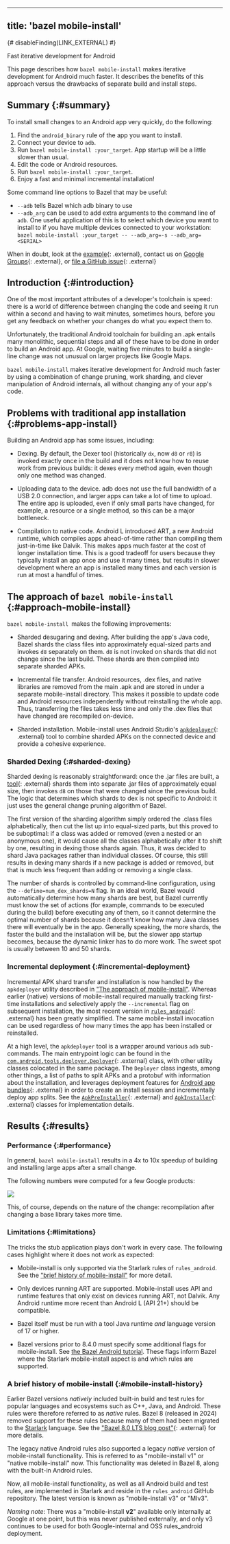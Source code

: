 
---
title: 'bazel mobile-install'
---


{# disableFinding(LINK_EXTERNAL) #}

<p class="lead">Fast iterative development for Android</p>

This page describes how `bazel mobile-install` makes iterative development
for Android much faster. It describes the benefits of this approach versus the
drawbacks of separate build and install steps.

## Summary {:#summary}

To install small changes to an Android app very quickly, do the following:

 1. Find the `android_binary` rule of the app you want to install.
 2. Connect your device to `adb`.
 3. Run `bazel mobile-install :your_target`. App startup will be a little
    slower than usual.
 4. Edit the code or Android resources.
 5. Run `bazel mobile-install :your_target`.
 6. Enjoy a fast and minimal incremental installation!

Some command line options to Bazel that may be useful:

 - `--adb` tells Bazel which adb binary to use
 - `--adb_arg` can be used to add extra arguments to the command line of `adb`.
   One useful application of this is to select which device you want to install
   to if you have multiple devices connected to your workstation:
   `bazel mobile-install :your_target -- --adb_arg=-s --adb_arg=<SERIAL>`

When in doubt, look at the
[example](https://github.com/bazelbuild/rules_android/tree/main/examples/basicapp){: .external},
contact us on [Google Groups](https://groups.google.com/forum/#!forum/bazel-discuss){: .external},
or [file a GitHub issue](https://github.com/bazelbuild/rules_android/issues){: .external}

## Introduction {:#introduction}

One of the most important attributes of a developer's toolchain is speed: there
is a world of difference between changing the code and seeing it run within a
second and having to wait minutes, sometimes hours, before you get any feedback
on whether your changes do what you expect them to.

Unfortunately, the traditional Android toolchain for building an .apk entails
many monolithic, sequential steps and all of these have to be done in order to
build an Android app. At Google, waiting five minutes to build a single-line
change was not unusual on larger projects like Google Maps.

`bazel mobile-install` makes iterative development for Android much faster by
using a combination of change pruning, work sharding, and clever manipulation of
Android internals, all without changing any of your app's code.

## Problems with traditional app installation {:#problems-app-install}

Building an Android app has some issues, including:

- Dexing. By default, the Dexer tool (historically `dx`, now `d8` or `r8`)
is invoked exactly once in the build and it does not know how to reuse work from
previous builds: it dexes every method again, even though only one method was
changed.

- Uploading data to the device. adb does not use the full bandwidth of a USB 2.0
connection, and larger apps can take a lot of time to upload. The entire app is
uploaded, even if only small parts have changed, for example, a resource or a
single method, so this can be a major bottleneck.

- Compilation to native code. Android L introduced ART, a new Android runtime,
which compiles apps ahead-of-time rather than compiling them just-in-time like
Dalvik. This makes apps much faster at the cost of longer installation
time. This is a good tradeoff for users because they typically install an app
once and use it many times, but results in slower development where an app is
installed many times and each version is run at most a handful of times.

## The approach of `bazel mobile-install` {:#approach-mobile-install}

`bazel mobile-install `makes the following improvements:

 - Sharded desugaring and dexing. After building the app's Java code, Bazel
   shards the class files into approximately equal-sized parts and invokes `d8`
   separately on them. `d8` is not invoked on shards that did not change since
   the last build. These shards are then compiled into separate sharded APKs.

 - Incremental file transfer. Android resources, .dex files, and native
   libraries are removed from the main .apk and are stored in under a separate
   mobile-install directory. This makes it possible to update code and Android
   resources independently without reinstalling the whole app. Thus,
   transferring the files takes less time and only the .dex files that have
   changed are recompiled on-device.

 - Sharded installation. Mobile-install uses Android Studio's
   [`apkdeployer`](https://maven.google.com/web/index.html?q=deployer#com.android.tools.apkdeployer:apkdeployer){: .external}
   tool to combine sharded APKs on the connected device and provide a cohesive
   experience.

### Sharded Dexing {:#sharded-dexing}

Sharded dexing is reasonably straightforward: once the .jar files are built, a
[tool](https://github.com/bazelbuild/rules_android/blob/main/src/tools/java/com/google/devtools/build/android/ziputils/DexMapper.java){: .external}
shards them into separate .jar files of approximately equal size, then invokes
`d8` on those that were changed since the previous build. The logic that
determines which shards to dex is not specific to Android: it just uses the
general change pruning algorithm of Bazel.

The first version of the sharding algorithm simply ordered the .class files
alphabetically, then cut the list up into equal-sized parts, but this proved to
be suboptimal: if a class was added or removed (even a nested or an anonymous
one), it would cause all the classes alphabetically after it to shift by one,
resulting in dexing those shards again. Thus, it was decided to shard Java
packages rather than individual classes. Of course, this still results in
dexing many shards if a new package is added or removed, but that is much less
frequent than adding or removing a single class.

The number of shards is controlled by command-line configuration, using the
`--define=num_dex_shards=N` flag. In an ideal world, Bazel would
automatically determine how many shards are best, but Bazel currently must know
the set of actions (for example, commands to be executed during the build) before
executing any of them, so it cannot determine the optimal number of shards
because it doesn't know how many Java classes there will eventually be in the
app. Generally speaking, the more shards, the faster the build and the
installation will be, but the slower app startup becomes, because the dynamic
linker has to do more work. The sweet spot is usually between 10 and 50 shards.

### Incremental deployment {:#incremental-deployment}

Incremental APK shard transfer and installation is now handled by the
`apkdeployer` utility described in ["The approach of mobile-install"](#approach-mobile-install).
Whereas earlier (native) versions of mobile-install required manually tracking
first-time installations and selectively apply the `--incremental`
flag on subsequent installation, the most recent version in [`rules_android`](https://github.com/bazelbuild/rules_android/tree/main/mobile_install){: .external}
has been greatly simplified. The same mobile-install
invocation can be used regardless of how many times the app has been installed
or reinstalled.

At a high level, the `apkdeployer` tool is a wrapper around various `adb`
sub-commands. The main entrypoint logic can be found in the
[`com.android.tools.deployer.Deployer`](https://cs.android.com/android-studio/platform/tools/base/+/mirror-goog-studio-main:deploy/deployer/src/main/java/com/android/tools/deployer/Deployer.java){: .external}
class, with other utility classes colocated in the same package.
The `Deployer` class ingests, among other things, a list of paths to split
APKs and a protobuf with information about the installation, and leverages
deployment features for [Android app bundles](https://developer.android.com/guide/app-bundle){: .external}
in order to create an install session and incrementally deploy app splits.
See the [`ApkPreInstaller`](https://cs.android.com/android-studio/platform/tools/base/+/mirror-goog-studio-main:deploy/deployer/src/main/java/com/android/tools/deployer/ApkPreInstaller.java){: .external}
and [`ApkInstaller`](https://cs.android.com/android-studio/platform/tools/base/+/mirror-goog-studio-main:deploy/deployer/src/main/java/com/android/tools/deployer/ApkInstaller.java){: .external}
classes for implementation details.

## Results {:#results}

### Performance {:#performance}

In general, `bazel mobile-install` results in a 4x to 10x speedup of building
and installing large apps after a small change.

The following numbers were computed for a few Google products:

<img src="/docs/images/mobile-install-performance.svg"/>

This, of course, depends on the nature of the change: recompilation after
changing a base library takes more time.

### Limitations {:#limitations}

The tricks the stub application plays don't work in every case.
The following cases highlight where it does not work as expected:

 - Mobile-install is only supported via the Starlark rules of `rules_android`.
   See the ["brief history of mobile-install"](#mobile-install-history) for
   more detail.

 - Only devices running ART are supported. Mobile-install uses API and runtime features
   that only exist on devices running ART, not Dalvik. Any Android runtime more
   recent than Android L (API 21+) should be compatible.

 - Bazel itself must be run with a tool Java runtime _and_ language version
   of 17 or higher.

 - Bazel versions prior to 8.4.0 must specify some additional flags for
   mobile-install. See [the Bazel Android tutorial](/start/android-app). These
   flags inform Bazel where the Starlark mobile-install aspect is and which
   rules are supported.

### A brief history of mobile-install {:#mobile-install-history}
Earlier Bazel versions _natively_ included built-in build and test rules for
popular languages and ecosystems such as C++, Java, and Android. These rules
were therefore referred to as _native_ rules. Bazel 8 (released in 2024) removed
support for these rules because many of them had been migrated to the
[Starlark](/rules/language) language. See the ["Bazel 8.0 LTS blog post"](https://blog.bazel.build/2024/12/09/bazel-8-release.html){: .external}
for more details.

The legacy native Android rules also supported a legacy _native_ version of
mobile-install functionality. This is referred to as "mobile-install v1" or
"native mobile-install" now. This functionality was deleted in Bazel 8, along
with the built-in Android rules.

Now, all mobile-install functionality, as well as all Android build and test
rules, are implemented in Starlark and reside in the `rules_android` GitHub
repository. The latest version is known as "mobile-install v3" or "MIv3".

_Naming note_: There was a "mobile-install **v2**" available only internally
at Google at one point, but this was never published externally, and only v3
continues to be used for both Google-internal and OSS rules_android deployment.


